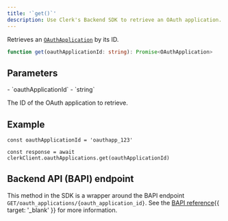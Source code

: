 ```yaml
---
title: '`get()`'
description: Use Clerk's Backend SDK to retrieve an OAuth application.
---
```


Retrieves an [`OAuthApplication`](/docs/references/backend/types/backend-oauth-application) by its ID.

```ts
function get(oauthApplicationId: string): Promise<OAuthApplication>
```

## Parameters

<Properties>
  - `oauthApplicationId`
  - `string`

  The ID of the OAuth application to retrieve.
</Properties>

## Example

<Include src="_partials/backend/usage" />

```tsx
const oauthApplicationId = 'oauthapp_123'

const response = await clerkClient.oauthApplications.get(oauthApplicationId)
```

## Backend API (BAPI) endpoint

This method in the SDK is a wrapper around the BAPI endpoint `GET/oauth_applications/{oauth_application_id}`. See the [BAPI reference](/docs/reference/backend-api/tag/oauth-applications/get/oauth_applications/%7Boauth_application_id%7D){{ target: '_blank' }} for more information.
